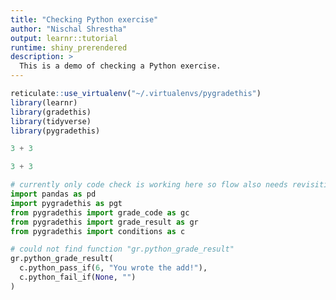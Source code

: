 ```yaml
---
title: "Checking Python exercise"
author: "Nischal Shrestha"
output: learnr::tutorial
runtime: shiny_prerendered
description: >
  This is a demo of checking a Python exercise.
---
```


```r
reticulate::use_virtualenv("~/.virtualenvs/pygradethis")
library(learnr)
library(gradethis)
library(tidyverse)
library(pygradethis)
```

```python
3 + 3
```

```python
3 + 3
```

```python
# currently only code check is working here so flow also needs revisiting
import pandas as pd
import pygradethis as pgt
from pygradethis import grade_code as gc
from pygradethis import grade_result as gr
from pygradethis import conditions as c

# could not find function "gr.python_grade_result"
gr.python_grade_result(
  c.python_pass_if(6, "You wrote the add!"),
  c.python_fail_if(None, "")
)
```

